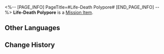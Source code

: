 <%-- [PAGE_INFO]
PageTitle=#Life-Death Polypore#
[END_PAGE_INFO] --%>
{{Item Infobox
|id          = 140292
|image       = Item Life-Death Polypore.png
|type        = Mission Item
|invCategory = Missions
|rarity      = 3
|effect      = 
|description = The miracle medicine Mr. Xiyan made up in the story. He claims these medicines have parallels in real life, but you're not silly enough to believe in that.
}}
{{Description|''"What the warrior beholds is a mushroom that seems to waft in and out of existence. This is no mere mushroom. It sits within a state between existence and non-existence, constantly fluctuating between the real and the imaginary... It's called the 'Life-Death Polypore'."''}}
'''Life-Death Polypore''' is a [[Mission Item]].

==Other Languages==
{{Other Languages
|en   = Life-Death Polypore
|zhs  = 生灭灵芝
|zht  = 生滅靈芝
|ja   = 生滅の霊芝
|ko   = 생멸의 영지
|es   = Políporo de vida y muerte
|fr   = Polypore imagiréel
|ru   = Трутовик жизни и смерти
|th   = เห็ดหลินจือแห่งชีพและมรณา
|vi   = Linh Chi Sinh Tử
|de   = Pilz des Werdens und Vergehens
|id   = Jamur Siklus Kehidupan
|pt   = Políporo da Vida e Morte
}}

==Change History==
{{Change History|1.2}}